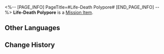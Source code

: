 <%-- [PAGE_INFO]
PageTitle=#Life-Death Polypore#
[END_PAGE_INFO] --%>
{{Item Infobox
|id          = 140292
|image       = Item Life-Death Polypore.png
|type        = Mission Item
|invCategory = Missions
|rarity      = 3
|effect      = 
|description = The miracle medicine Mr. Xiyan made up in the story. He claims these medicines have parallels in real life, but you're not silly enough to believe in that.
}}
{{Description|''"What the warrior beholds is a mushroom that seems to waft in and out of existence. This is no mere mushroom. It sits within a state between existence and non-existence, constantly fluctuating between the real and the imaginary... It's called the 'Life-Death Polypore'."''}}
'''Life-Death Polypore''' is a [[Mission Item]].

==Other Languages==
{{Other Languages
|en   = Life-Death Polypore
|zhs  = 生灭灵芝
|zht  = 生滅靈芝
|ja   = 生滅の霊芝
|ko   = 생멸의 영지
|es   = Políporo de vida y muerte
|fr   = Polypore imagiréel
|ru   = Трутовик жизни и смерти
|th   = เห็ดหลินจือแห่งชีพและมรณา
|vi   = Linh Chi Sinh Tử
|de   = Pilz des Werdens und Vergehens
|id   = Jamur Siklus Kehidupan
|pt   = Políporo da Vida e Morte
}}

==Change History==
{{Change History|1.2}}